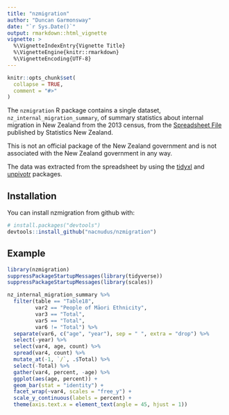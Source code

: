 ```yaml
---
title: "nzmigration"
author: "Duncan Garmonsway"
date: "`r Sys.Date()`"
output: rmarkdown::html_vignette
vignette: >
  %\VignetteIndexEntry{Vignette Title}
  %\VignetteEngine{knitr::rmarkdown}
  %\VignetteEncoding{UTF-8}
---
```


```r
knitr::opts_chunk$set(
  collapse = TRUE,
  comment = "#>"
)
```

The `nzmigration` R package contains a single dataset,
`nz_internal_migration_summary`, of summary statistics about internal migration
in New Zealand from the 2013 census, from the [Spreadsheet
File](http://m.stats.govt.nz/browse_for_stats/population/Migration/internal-migration/tables.aspx)
published by Statistics New Zealand.

This is not an official package of the New Zealand government and is not
associated with the New Zealand government in any way.

The data was extracted from the spreadsheet by using the
[tidyxl](https://nacnudus.github.io/tidyxl) and
[unpivotr](https://nacnudus.github.io/unpivotr) packages.

## Installation

You can install nzmigration from github with:

```r
# install.packages("devtools")
devtools::install_github("nacnudus/nzmigration")
```

## Example

```r
library(nzmigration)
suppressPackageStartupMessages(library(tidyverse))
suppressPackageStartupMessages(library(scales))

nz_internal_migration_summary %>%
  filter(table == "Table18",
         var2 == "People of Māori Ethnicity",
         var3 == "Total",
         var5 == "Total",
         var6 != "Total") %>%
  separate(var6, c("age", "year"), sep = " ", extra = "drop") %>%
  select(-year) %>%
  select(var4, age, count) %>%
  spread(var4, count) %>%
  mutate_at(-1, `/`, .$Total) %>%
  select(-Total) %>%
  gather(var4, percent, -age) %>%
  ggplot(aes(age, percent)) +
  geom_bar(stat = "identity") +
  facet_wrap(~var4, scales = "free_y") +
  scale_y_continuous(labels = percent) +
  theme(axis.text.x = element_text(angle = 45, hjust = 1))
```
